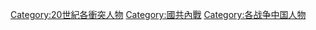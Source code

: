 [[Category:20世紀各衝突人物|Category:20世紀各衝突人物]]
[[Category:國共內戰|Category:國共內戰]]
[[Category:各战争中国人物|Category:各战争中国人物]]